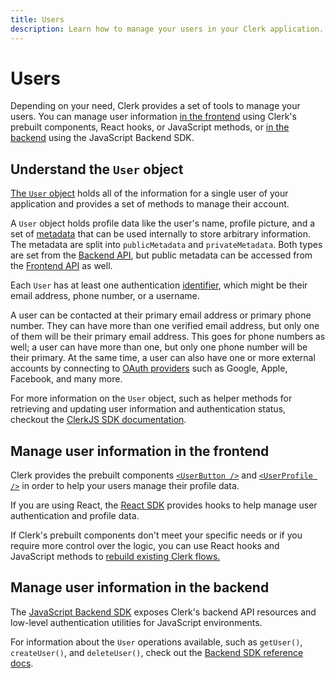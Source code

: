 ```yaml
---
title: Users
description: Learn how to manage your users in your Clerk application.
---
```


# Users

Depending on your need, Clerk provides a set of tools to manage your users. You can manage user information [in the frontend](#manage-user-information-in-the-frontend) using Clerk's prebuilt components, React hooks, or JavaScript methods, or [in the backend](#manage-user-information-in-the-backend) using the JavaScript Backend SDK.

## Understand the `User` object

[The `User` object](/docs/references/javascript/user/user) holds all of the information for a single user of your application and provides a set of methods to manage their account.

A `User` object holds profile data like the user's name, profile picture, and a set of [metadata](/docs/users/metadata) that can be used internally to store arbitrary information. The metadata are split into `publicMetadata` and `privateMetadata`. Both types are set from the [Backend API](/docs/reference/backend-api), but public metadata can be accessed from the [Frontend API](/docs/reference/frontend-api) as well.

Each `User` has at least one authentication [identifier](/docs/authentication/configuration/sign-up-sign-in-options#identifiers), which might be their email address, phone number, or a username.

A user can be contacted at their primary email address or primary phone number. They can have more than one verified email address, but only one of them will be their primary email address. This goes for phone numbers as well; a user can have more than one, but only one phone number will be their primary. At the same time, a user can also have one or more external accounts by connecting to [OAuth providers](/docs/authentication/social-connections/overview) such as Google, Apple, Facebook, and many more.

For more information on the `User` object, such as helper methods for retrieving and updating user information and authentication status, checkout the [ClerkJS SDK documentation](/docs/references/javascript/user/user).

## Manage user information in the frontend

Clerk provides the prebuilt components [`<UserButton />`](/docs/components/user/user-button) and [`<UserProfile />`](/docs/components/user/user-profile) in order to help your users manage their profile data.

If you are using React, the [React SDK](/docs/references/react/use-user) provides hooks to help manage user authentication and profile data.

If Clerk's prebuilt components don't meet your specific needs or if you require more control over the logic, you can use React hooks and JavaScript methods to [rebuild existing Clerk flows.](/docs/custom-flows/overview)

## Manage user information in the backend

The [JavaScript Backend SDK](/docs/references/backend/overview) exposes Clerk's backend API resources and low-level authentication utilities for JavaScript environments.

For information about the `User` operations available, such as `getUser()`, `createUser()`, and `deleteUser()`, check out the [Backend SDK reference docs](/docs/references/backend/overview).
